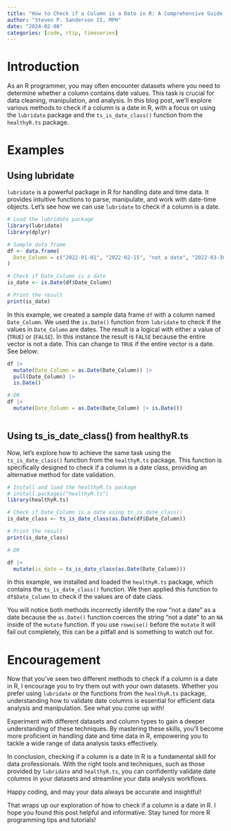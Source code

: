 ```yaml
---
title: "How to Check if a Column is a Date in R: A Comprehensive Guide with Examples"
author: "Steven P. Sanderson II, MPH"
date: "2024-02-08"
categories: [code, rtip, timeseries]
---
```


# Introduction

As an R programmer, you may often encounter datasets where you need to determine whether a column contains date values. This task is crucial for data cleaning, manipulation, and analysis. In this blog post, we'll explore various methods to check if a column is a date in R, with a focus on using the `lubridate` package and the `ts_is_date_class()` function from the `healthyR.ts` package.

# Examples

## Using lubridate

`lubridate` is a powerful package in R for handling date and time data. It provides intuitive functions to parse, manipulate, and work with date-time objects. Let's see how we can use `lubridate` to check if a column is a date.

```r
# Load the lubridate package
library(lubridate)
library(dplyr)

# Sample data frame
df <- data.frame(
  Date_Column = c("2022-01-01", "2022-02-15", "not a date", "2022-03-30")
)

# Check if Date_Column is a date
is_date <- is.Date(df$Date_Column)

# Print the result
print(is_date)
```

In this example, we created a sample data frame `df` with a column named `Date_Column`. We used the `is.Date()` function from `lubridate` to check if the values in `Date_Column` are dates. The result is a logical with either a value of (`TRUE`) or (`FALSE`). In this instance the result is `FALSE` because the entire vector is not a date. This can change to `TRUE` if the entire vector is a date. See below:

```r
df |> 
  mutate(Date_Column = as.Date(Date_Column)) |> 
  pull(Date_Column) |> 
  is.Date()

# OR
df |>
  mutate(Date_Column = as.Date(Date_Column) |> is.Date())
  
```

## Using ts_is_date_class() from healthyR.ts

Now, let's explore how to achieve the same task using the `ts_is_date_class()` function from the `healthyR.ts` package. This function is specifically designed to check if a column is a date class, providing an alternative method for date validation.

```r
# Install and load the healthyR.ts package
# install.packages("healthyR.ts")
library(healthyR.ts)

# Check if Date_Column is a date using ts_is_date_class()
is_date_class <- ts_is_date_class(as.Date(df$Date_Column))

# Print the result
print(is_date_class)

# OR

df |>
  mutate(is_date = ts_is_date_class(as.Date(Date_Column)))
```

In this example, we installed and loaded the `healthyR.ts` package, which contains the `ts_is_date_class()` function. We then applied this function to `df$Date_Column` to check if the values are of date class.

You will notice both methods incorrectly identify the row "not a date" as a date because the `as.Date()` function coerces the string "not a date" to an `NA` inside of the `mutate` function. If you use `rowwise()` before the `mutate` it will fail out completely, this can be a pitfall and is something to watch out for.

# Encouragement

Now that you've seen two different methods to check if a column is a date in R, I encourage you to try them out with your own datasets. Whether you prefer using `lubridate` or the functions from the `healthyR.ts` package, understanding how to validate date columns is essential for efficient data analysis and manipulation. See what you come up with!

Experiment with different datasets and column types to gain a deeper understanding of these techniques. By mastering these skills, you'll become more proficient in handling date and time data in R, empowering you to tackle a wide range of data analysis tasks effectively.

In conclusion, checking if a column is a date in R is a fundamental skill for data professionals. With the right tools and techniques, such as those provided by `lubridate` and `healthyR.ts`, you can confidently validate date columns in your datasets and streamline your data analysis workflows.

Happy coding, and may your data always be accurate and insightful!

That wraps up our exploration of how to check if a column is a date in R. I hope you found this post helpful and informative. Stay tuned for more R programming tips and tutorials!